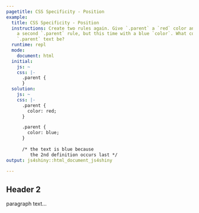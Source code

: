 ```yaml
---
pagetitle: CSS Specificity - Position
example:
  title: CSS Specificity - Position
  instructions: Create two rules again. Give `.parent` a `red` color and then create
    a second `.parent` rule, but this time with a blue `color`. What color will the
    `.parent` text be?
  runtime: repl
  mode:
    document: html
  initial:
    js: ~
    css: |-
      .parent {
      }
  solution:
    js: ~
    css: |-
      .parent {
        color: red;
      }

      .parent {
        color: blue;
      }
      
      /* the text is blue because 
         the 2nd definition occurs last */
output: js4shiny::html_document_js4shiny

---
```

<div><!--for pandoc-->
<div class="parent">
  <h2>Header 2</h2>
  <p>paragraph text...</p>
</div>
</div><!--for pandoc-->
